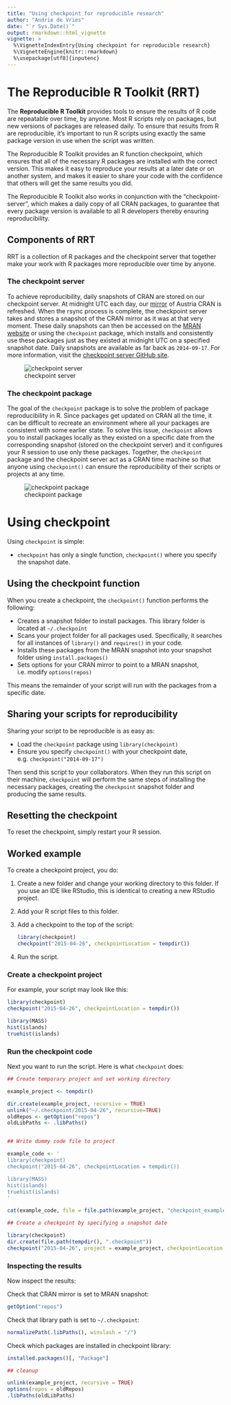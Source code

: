 ```yaml
---
title: "Using checkpoint for reproducible research"
author: "Andrie de Vries"
date: "`r Sys.Date()`"
output: rmarkdown::html_vignette
vignette: >
  %\VignetteIndexEntry{Using checkpoint for reproducible research}
  %\VignetteEngine{knitr::rmarkdown}
  %\usepackage[utf8]{inputenc}
---
```


# The Reproducible R Toolkit (RRT)

The **Reproducible R Toolkit** provides tools to ensure the results of R code are repeatable over time, by anyone. Most R scripts rely on packages, but new versions of packages are released daily. To ensure that results from R are reproducible, it's important to run R scripts using exactly the same package version in use when the script was written.

The Reproducible R Toolkit provides an R function checkpoint, which ensures that all of the necessary R packages are installed with the correct version. This makes it easy to reproduce your results at a later date or on another system, and makes it easier to share your code with the confidence that others will get the same results you did.

The Reproducible R Toolkit also works in conjunction with the "checkpoint-server", which makes a daily copy of all CRAN packages, to guarantee that every package version is available to all R developers thereby ensuring reproducibility.

## Components of RRT

RRT is a collection of R packages and the checkpoint server that together make your work with R packages more reproducible over time by anyone.

### The checkpoint server

To achieve reproducibility, daily snapshots of CRAN are stored on our checkpoint server. At midnight UTC each day, our [mirror](http://cran.revolutionanalytics.com/) of Austria CRAN is refreshed. When the rsync process is complete, the checkpoint server takes and stores a snapshot of the CRAN mirror as it was at that very moment. These daily snapshots can then be accessed on the [MRAN website](http://mran.revolutionanalytics.com/snapshot) or using the `checkpoint` package, which installs and consistently use these packages just as they existed at midnight UTC on a specified snapshot date. Daily snapshots are available as far back as `2014-09-17`. For more information, visit the [checkpoint server GitHub site](https://github.com/RevolutionAnalytics/checkpoint-server).

![checkpoint server](checkpoint-server.png)

### The checkpoint package

The goal of the `checkpoint` package is to solve the problem of package reproducibility in R. Since packages get updated on CRAN all the time, it can be difficult to recreate an environment where all your packages are consistent with some earlier state. To solve this issue, `checkpoint` allows you to install packages locally as they existed on a specific date from the corresponding snapshot (stored on the checkpoint server) and it configures your R session to use only these packages. Together, the `checkpoint` package and the checkpoint server act as a CRAN time machine so that anyone using `checkpoint()` can ensure the reproducibility of their scripts or projects at any time.

![checkpoint package](checkpoint-pkg.png)



# Using checkpoint

Using `checkpoint` is simple:

- `checkpoint` has only a single function, `checkpoint()` where you specify the snapshot date.

## Using the checkpoint function

When you create a checkpoint, the `checkpoint()` function performs the following:

- Creates a snapshot folder to install packages. This library folder is located at `~/.checkpoint`
- Scans your project folder for all packages used. Specifically, it searches for all instances of `library()` and `requires()` in your code.
- Installs these packages from the MRAN snapshot into your snapshot folder using `install.packages()`
- Sets options for your CRAN mirror to point to a MRAN snapshot, i.e. modify `options(repos)`

This means the remainder of your script will run with the packages from a specific date.


## Sharing your scripts for reproducibility

Sharing your script to be reproducible is as easy as:

- Load the `checkpoint` package using `library(checkpoint)`
- Ensure you specify `checkpoint()` with your checkpoint date, e.g. `checkpoint("2014-09-17")`

Then send this script to your collaborators.  When they run this script on their machine, `checkpoint` will perform the same steps of installing the necessary packages, creating the `checkpoint` snapshot folder and producing the same results.


## Resetting the checkpoint

To reset the checkpoint, simply restart your R session.



## Worked example

To create a checkpoint project, you do:

1. Create a new folder and change your working directory to this folder.  If you use an IDE like RStudio, this is identical to creating a new RStudio project.
2. Add your R script files to this folder.
3. Add a checkpoint to the top of the script:

    ```r
    library(checkpoint)
    checkpoint("2015-04-26", checkpointLocation = tempdir())
    ```

4. Run the script.

### Create a checkpoint project

For example, your script may look like this:

```r
library(checkpoint)
checkpoint("2015-04-26", checkpointLocation = tempdir())

library(MASS)
hist(islands)
truehist(islands)
```


### Run the checkpoint code

Next you want to run the script.  Here is what `checkpoint` does:


```r

## Create temporary project and set working directory

example_project <- tempdir()

dir.create(example_project, recursive = TRUE)
unlink("~/.checkpoint/2015-04-26", recursive=TRUE)
oldRepos <- getOption("repos")
oldLibPaths <- .libPaths()


## Write dummy code file to project

example_code <- '
library(checkpoint)
checkpoint("2015-04-26", checkpointLocation = tempdir())

library(MASS)
hist(islands)
truehist(islands)
'

cat(example_code, file = file.path(example_project, "checkpoint_example_code.R"))

```

```r
## Create a checkpoint by specifying a snapshot date

library(checkpoint)
dir.create(file.path(tempdir(), ".checkpoint"))
checkpoint("2015-04-26", project = example_project, checkpointLocation = tempdir())
```

### Inspecting the results

Now inspect the results:

Check that CRAN mirror is set to MRAN snapshot:


```r
getOption("repos")
```


Check that library path is set to `~/.checkpoint`:

```r
normalizePath(.libPaths(), winslash = "/")
```

Check which packages are installed in checkpoint library:

```r
installed.packages()[, "Package"]
```



```r
## cleanup

unlink(example_project, recursive = TRUE)
options(repos = oldRepos)
.libPaths(oldLibPaths)
```
